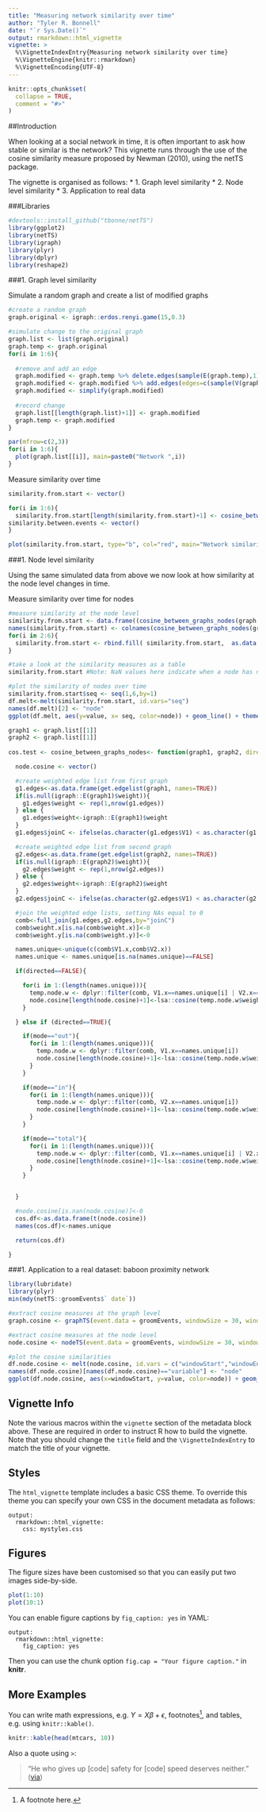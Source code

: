 ```yaml
---
title: "Measuring network similarity over time"
author: "Tyler R. Bonnell"
date: "`r Sys.Date()`"
output: rmarkdown::html_vignette
vignette: >
  %\VignetteIndexEntry{Measuring network similarity over time}
  %\VignetteEngine{knitr::rmarkdown}
  %\VignetteEncoding{UTF-8}
---
```


```r
knitr::opts_chunk$set(
  collapse = TRUE,
  comment = "#>"
)
```


##Introduction

  When looking at a social network in time, it is often important to ask how stable or similar is the network? This vignette runs through the use of the cosine similarity measure proposed by Newman (2010), using the netTS package.
  
  The vignette is organised as follows:
  * 1. Graph level similarity
  * 2. Node level similarity
  * 3. Application to real data

###Libraries
```r
#devtools::install_github("tbonne/netTS")
library(ggplot2)
library(netTS)
library(igraph)
library(plyr)
library(dplyr)
library(reshape2)
```


###1. Graph level similarity

Simulate a random graph and create a list of modified graphs
```r
#create a random graph
graph.original <- igraph::erdos.renyi.game(15,0.3)

#simulate change to the original graph
graph.list <- list(graph.original)
graph.temp <- graph.original
for(i in 1:6){
  
  #remove and add an edge
  graph.modified <- graph.temp %>% delete.edges(sample(E(graph.temp),1)) 
  graph.modified <- graph.modified %>% add.edges(edges=c(sample(V(graph.modified),2))) 
  graph.modified <- simplify(graph.modified)
  
  #record change
  graph.list[[length(graph.list)+1]] <- graph.modified
  graph.temp <- graph.modified
}

par(mfrow=c(2,3))
for(i in 1:6){
  plot(graph.list[[i]], main=paste0("Network ",i))
}
```

Measure similarity over time
```r
similarity.from.start <- vector()

for(i in 1:6){
  similarity.from.start[length(similarity.from.start)+1] <- cosine_between_graphs(graph.list[[1]],graph.list[[i]])
similarity.between.events <- vector()
}

plot(similarity.from.start, type="b", col="red", main="Network similarity", ylab = "Cosine similarity")
```


###1. Node level similarity

Using the same simulated data from above we now look at how similarity at the node level changes in time.


Measure similarity over time for nodes
```r
#measure similarity at the node level
similarity.from.start <- data.frame((cosine_between_graphs_nodes(graph.list[[1]],graph.list[[1]])))
names(similarity.from.start) <- colnames(cosine_between_graphs_nodes(graph.list[[1]],graph.list[[1]]))
for(i in 2:6){
  similarity.from.start <- rbind.fill( similarity.from.start,  as.data.frame(cosine_between_graphs_nodes(graph.list[[1]],graph.list[[i]]))  )
}

#take a look at the similarity measures as a table
similarity.from.start #Note: NaN values here indicate when a node has no edges in at least one graph being compared.

#plot the similarity of nodes over time
similarity.from.start$seq <- seq(1,6,by=1)
df.melt<-melt(similarity.from.start, id.vars="seq")
names(df.melt)[2] <- "node"
ggplot(df.melt, aes(y=value, x= seq, color=node)) + geom_line() + theme_classic()

```


```r
graph1 <- graph.list[[1]]
graph2 <- graph.list[[1]]
  
cos.test <- cosine_between_graphs_nodes<- function(graph1, graph2, directed=FALSE, mode="out"){

  node.cosine <- vector()

  #create weighted edge list from first graph
  g1.edges<-as.data.frame(get.edgelist(graph1, names=TRUE))
  if(is.null(igraph::E(graph1)$weight)){
    g1.edges$weight <- rep(1,nrow(g1.edges))
  } else {
    g1.edges$weight<-igraph::E(graph1)$weight
  }
  g1.edges$joinC <- ifelse(as.character(g1.edges$V1) < as.character(g1.edges$V2), paste(g1.edges$V1, g1.edges$V2), paste(g1.edges$V2, g1.edges$V1))

  #create weighted edge list from second graph
  g2.edges<-as.data.frame(get.edgelist(graph2, names=TRUE))
  if(is.null(igraph::E(graph2)$weight)){
    g2.edges$weight <- rep(1,nrow(g2.edges))
  } else {
    g2.edges$weight<-igraph::E(graph2)$weight
  }
  g2.edges$joinC <- ifelse(as.character(g2.edges$V1) < as.character(g2.edges$V2), paste(g2.edges$V1, g2.edges$V2), paste(g2.edges$V2, g2.edges$V1))

  #join the weighted edge lists, setting NAs equal to 0
  comb<-full_join(g1.edges,g2.edges,by="joinC")
  comb$weight.x[is.na(comb$weight.x)]<-0
  comb$weight.y[is.na(comb$weight.y)]<-0

  names.unique<-unique(c(comb$V1.x,comb$V2.x))
  names.unique <- names.unique[is.na(names.unique)==FALSE]

  if(directed==FALSE){

    for(i in 1:(length(names.unique))){
      temp.node.w <- dplyr::filter(comb, V1.x==names.unique[i] | V2.x==names.unique[i])
      node.cosine[length(node.cosine)+1]<-lsa::cosine(temp.node.w$weight.x,temp.node.w$weight.y)
    }

  } else if (directed==TRUE){

    if(mode=="out"){
      for(i in 1:(length(names.unique))){
        temp.node.w <- dplyr::filter(comb, V1.x==names.unique[i])
        node.cosine[length(node.cosine)+1]<-lsa::cosine(temp.node.w$weight.x,temp.node.w$weight.y)
      }
    }

    if(mode=="in"){
      for(i in 1:(length(names.unique))){
        temp.node.w <- dplyr::filter(comb, V2.x==names.unique[i])
        node.cosine[length(node.cosine)+1]<-lsa::cosine(temp.node.w$weight.x,temp.node.w$weight.y)
      }
    }

    if(mode=="total"){
      for(i in 1:(length(names.unique))){
        temp.node.w <- dplyr::filter(comb, V1.x==names.unique[i] | V2.x==names.unique[i])
        node.cosine[length(node.cosine)+1]<-lsa::cosine(temp.node.w$weight.x,temp.node.w$weight.y)
      }
    }


  }

  #node.cosine[is.nan(node.cosine)]<-0
  cos.df<-as.data.frame(t(node.cosine))
  names(cos.df)<-names.unique

  return(cos.df)

}
```



###1. Application to a real dataset: baboon proximity network

```r
library(lubridate)
library(plyr)
min(mdy(netTS::groomEvents$` date`))

#extract cosine measures at the graph level
graph.cosine <- graphTS(event.data = groomEvents, windowSize = 30, windowShift = 10, type= "cosine")

#extract cosine measures at the node level
node.cosine <- nodeTS(event.data = groomEvents, windowSize = 30, windowShift = 10, type= "cosine")

#plot the cosine similarities
df.node.cosine <- melt(node.cosine, id.vars = c("windowStart","windowEnd", "windowStartDate", "windowEndDate", "nEvents" ))
names(df.node.cosine)[names(df.node.cosine)=="variable"] <- "node"
ggplot(df.node.cosine, aes(x=windowStart, y=value, color=node)) + geom_line() + geom_line(data=graph.cosine, aes(x=windowStart, y=cosine), size=2, col="black") + labs(y="Cosine similarity", x = "Day") + theme_classic()
```


## Vignette Info

Note the various macros within the `vignette` section of the metadata block above. These are required in order to instruct R how to build the vignette. Note that you should change the `title` field and the `\VignetteIndexEntry` to match the title of your vignette.

## Styles

The `html_vignette` template includes a basic CSS theme. To override this theme you can specify your own CSS in the document metadata as follows:

    output: 
      rmarkdown::html_vignette:
        css: mystyles.css

## Figures

The figure sizes have been customised so that you can easily put two images side-by-side. 

```r
plot(1:10)
plot(10:1)
```

You can enable figure captions by `fig_caption: yes` in YAML:

    output:
      rmarkdown::html_vignette:
        fig_caption: yes

Then you can use the chunk option `fig.cap = "Your figure caption."` in **knitr**.

## More Examples

You can write math expressions, e.g. $Y = X\beta + \epsilon$, footnotes^[A footnote here.], and tables, e.g. using `knitr::kable()`.

```r
knitr::kable(head(mtcars, 10))
```

Also a quote using `>`:

> "He who gives up [code] safety for [code] speed deserves neither."
([via](https://twitter.com/hadleywickham/status/504368538874703872))
